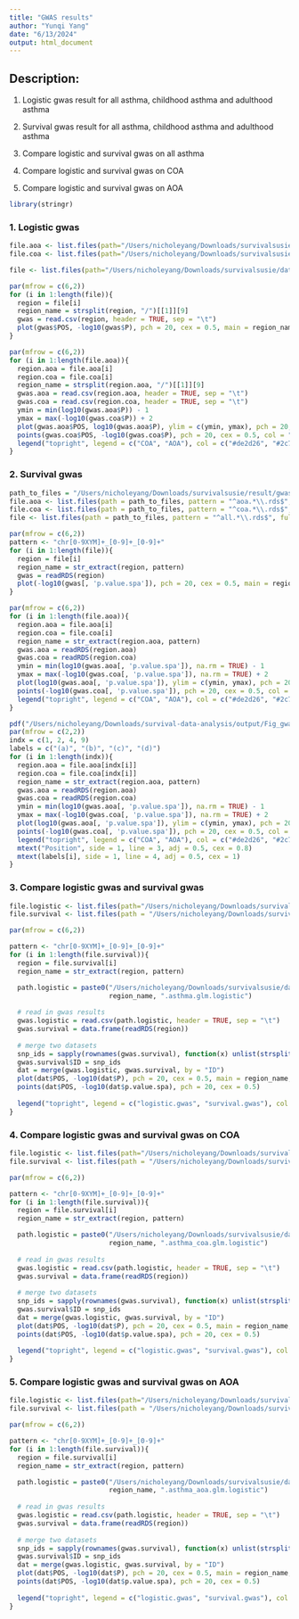 ```yaml
---
title: "GWAS results"
author: "Yunqi Yang"
date: "6/13/2024"
output: html_document
---
```


## Description:

1. Logistic gwas result for all asthma, childhood asthma and adulthood asthma

2. Survival gwas result for all asthma, childhood asthma and adulthood asthma

3. Compare logistic and survival gwas on all asthma

4. Compare logistic and survival gwas on COA

5. Compare logistic and survival gwas on AOA

```r
library(stringr)
```

### 1. Logistic gwas
```r
file.aoa <- list.files(path="/Users/nicholeyang/Downloads/survivalsusie/data/gwas_logistic_out/aoa", pattern = "\\.glm\\.logistic$", full.names = TRUE)
file.coa <- list.files(path="/Users/nicholeyang/Downloads/survivalsusie/data/gwas_logistic_out/coa", pattern = "\\.glm\\.logistic$", full.names = TRUE)

file <- list.files(path="/Users/nicholeyang/Downloads/survivalsusie/data/gwas_logistic_out/all", pattern = "\\.glm\\.logistic$", full.names = TRUE)
```

```r

par(mfrow = c(6,2))
for (i in 1:length(file)){
  region = file[i]
  region_name = strsplit(region, "/")[[1]][9]
  gwas = read.csv(region, header = TRUE, sep = "\t")
  plot(gwas$POS, -log10(gwas$P), pch = 20, cex = 0.5, main = region_name, ylab = "log10-pval", xlab = "Position")
}

```


```r

par(mfrow = c(6,2))
for (i in 1:length(file.aoa)){
  region.aoa = file.aoa[i]
  region.coa = file.coa[i]
  region_name = strsplit(region.aoa, "/")[[1]][9]
  gwas.aoa = read.csv(region.aoa, header = TRUE, sep = "\t")
  gwas.coa = read.csv(region.coa, header = TRUE, sep = "\t")
  ymin = min(log10(gwas.aoa$P)) - 1
  ymax = max(-log10(gwas.coa$P)) + 2
  plot(gwas.aoa$POS, log10(gwas.aoa$P), ylim = c(ymin, ymax), pch = 20, cex = 0.5, col = "#2c7fb8", main = region_name, ylab = "log10-pval", xlab = "Position")
  points(gwas.coa$POS, -log10(gwas.coa$P), pch = 20, cex = 0.5, col = "#de2d26")
  legend("topright", legend = c("COA", "AOA"), col = c("#de2d26", "#2c7fb8"), pch = 20)
}

```








### 2. Survival gwas

```r
path_to_files = "/Users/nicholeyang/Downloads/survivalsusie/result/gwas_surv"
file.aoa <- list.files(path = path_to_files, pattern = "^aoa.*\\.rds$", full.names = TRUE)
file.coa <- list.files(path = path_to_files, pattern = "^coa.*\\.rds$", full.names = TRUE)
file <- list.files(path = path_to_files, pattern = "^all.*\\.rds$", full.names = TRUE)

```

```r

par(mfrow = c(6,2))
pattern <- "chr[0-9XYM]+_[0-9]+_[0-9]+"
for (i in 1:length(file)){
  region = file[i]
  region_name = str_extract(region, pattern)
  gwas = readRDS(region)
  plot(-log10(gwas[, 'p.value.spa']), pch = 20, cex = 0.5, main = region_name, ylab = "log10-pval", xlab = "Position")
}

```


```r

par(mfrow = c(6,2))
for (i in 1:length(file.aoa)){
  region.aoa = file.aoa[i]
  region.coa = file.coa[i]
  region_name = str_extract(region.aoa, pattern)
  gwas.aoa = readRDS(region.aoa)
  gwas.coa = readRDS(region.coa)
  ymin = min(log10(gwas.aoa[, 'p.value.spa']), na.rm = TRUE) - 1
  ymax = max(-log10(gwas.coa[, 'p.value.spa']), na.rm = TRUE) + 2
  plot(log10(gwas.aoa[, 'p.value.spa']), ylim = c(ymin, ymax), pch = 20, cex = 0.5, col = "#2c7fb8", main = region_name, ylab = "log10-pval", xlab = "Position")
  points(-log10(gwas.coa[, 'p.value.spa']), pch = 20, cex = 0.5, col = "#de2d26")
  legend("topright", legend = c("COA", "AOA"), col = c("#de2d26", "#2c7fb8"), pch = 20)
}

```

```r
pdf("/Users/nicholeyang/Downloads/survival-data-analysis/output/Fig_gwas_coa_aoa.pdf", width = 10, height = 8)
par(mfrow = c(2,2))
indx = c(1, 2, 4, 9)
labels = c("(a)", "(b)", "(c)", "(d)") 
for (i in 1:length(indx)){
  region.aoa = file.aoa[indx[i]]
  region.coa = file.coa[indx[i]]
  region_name = str_extract(region.aoa, pattern)
  gwas.aoa = readRDS(region.aoa)
  gwas.coa = readRDS(region.coa)
  ymin = min(log10(gwas.aoa[, 'p.value.spa']), na.rm = TRUE) - 1
  ymax = max(-log10(gwas.coa[, 'p.value.spa']), na.rm = TRUE) + 2
  plot(log10(gwas.aoa[, 'p.value.spa']), ylim = c(ymin, ymax), pch = 20, cex = 0.5, col = "#2c7fb8", main = region_name, ylab = "log10-pval", xlab = "")
  points(-log10(gwas.coa[, 'p.value.spa']), pch = 20, cex = 0.5, col = "#de2d26")
  legend("topright", legend = c("COA", "AOA"), col = c("#de2d26", "#2c7fb8"), pch = 20)
  mtext("Position", side = 1, line = 3, adj = 0.5, cex = 0.8)
  mtext(labels[i], side = 1, line = 4, adj = 0.5, cex = 1)
}

```





### 3. Compare logistic gwas and survival gwas 

```r
file.logistic <- list.files(path="/Users/nicholeyang/Downloads/survivalsusie/data/gwas_logistic_out/all", pattern = "\\.glm\\.logistic$", full.names = TRUE)
file.survival <- list.files(path = "/Users/nicholeyang/Downloads/survivalsusie/result/gwas_surv", pattern = "^all.*\\.rds$", full.names = TRUE)
```



```r

par(mfrow = c(6,2))

pattern <- "chr[0-9XYM]+_[0-9]+_[0-9]+"
for (i in 1:length(file.survival)){
  region = file.survival[i]
  region_name = str_extract(region, pattern)

  path.logistic = paste0("/Users/nicholeyang/Downloads/survivalsusie/data/gwas_logistic_out/all/gwas_", 
                         region_name, ".asthma.glm.logistic")
  
  # read in gwas results
  gwas.logistic = read.csv(path.logistic, header = TRUE, sep = "\t")
  gwas.survival = data.frame(readRDS(region))
  
  # merge two datasets
  snp_ids = sapply(rownames(gwas.survival), function(x) unlist(strsplit(x, "_"))[1])
  gwas.survival$ID = snp_ids
  dat = merge(gwas.logistic, gwas.survival, by = "ID")
  plot(dat$POS, -log10(dat$P), pch = 20, cex = 0.5, main = region_name, ylab = "log10-pval", xlab = "Position", ylim = c(0, max(-log10(dat$P), -log10(dat$p.value.spa)) + 1), col = "#de2d26")
  points(dat$POS, -log10(dat$p.value.spa), pch = 20, cex = 0.5)
  
  legend("topright", legend = c("logistic.gwas", "survival.gwas"), col = c("#de2d26", 1), pch = 20)
}

```










### 4. Compare logistic gwas and survival gwas on COA

```r
file.logistic <- list.files(path="/Users/nicholeyang/Downloads/survivalsusie/data/gwas_logistic_out/coa", pattern = "\\.glm\\.logistic$", full.names = TRUE)
file.survival <- list.files(path = "/Users/nicholeyang/Downloads/survivalsusie/result/gwas_surv", pattern = "^coa.*\\.rds$", full.names = TRUE)
```



```r

par(mfrow = c(6,2))

pattern <- "chr[0-9XYM]+_[0-9]+_[0-9]+"
for (i in 1:length(file.survival)){
  region = file.survival[i]
  region_name = str_extract(region, pattern)

  path.logistic = paste0("/Users/nicholeyang/Downloads/survivalsusie/data/gwas_logistic_out/coa/gwas_", 
                         region_name, ".asthma_coa.glm.logistic")
  
  # read in gwas results
  gwas.logistic = read.csv(path.logistic, header = TRUE, sep = "\t")
  gwas.survival = data.frame(readRDS(region))
  
  # merge two datasets
  snp_ids = sapply(rownames(gwas.survival), function(x) unlist(strsplit(x, "_"))[1])
  gwas.survival$ID = snp_ids
  dat = merge(gwas.logistic, gwas.survival, by = "ID")
  plot(dat$POS, -log10(dat$P), pch = 20, cex = 0.5, main = region_name, ylab = "log10-pval", xlab = "Position", ylim = c(0, max(-log10(dat$P), -log10(dat$p.value.spa), na.rm = TRUE) + 1), col = "#de2d26")
  points(dat$POS, -log10(dat$p.value.spa), pch = 20, cex = 0.5)
  
  legend("topright", legend = c("logistic.gwas", "survival.gwas"), col = c("#de2d26", 1), pch = 20)
}

```

### 5. Compare logistic gwas and survival gwas on AOA

```r
file.logistic <- list.files(path="/Users/nicholeyang/Downloads/survivalsusie/data/gwas_logistic_out/aoa", pattern = "\\.glm\\.logistic$", full.names = TRUE)
file.survival <- list.files(path = "/Users/nicholeyang/Downloads/survivalsusie/result/gwas_surv", pattern = "^aoa.*\\.rds$", full.names = TRUE)
```



```r

par(mfrow = c(6,2))

pattern <- "chr[0-9XYM]+_[0-9]+_[0-9]+"
for (i in 1:length(file.survival)){
  region = file.survival[i]
  region_name = str_extract(region, pattern)

  path.logistic = paste0("/Users/nicholeyang/Downloads/survivalsusie/data/gwas_logistic_out/aoa/gwas_", 
                         region_name, ".asthma_aoa.glm.logistic")
  
  # read in gwas results
  gwas.logistic = read.csv(path.logistic, header = TRUE, sep = "\t")
  gwas.survival = data.frame(readRDS(region))
  
  # merge two datasets
  snp_ids = sapply(rownames(gwas.survival), function(x) unlist(strsplit(x, "_"))[1])
  gwas.survival$ID = snp_ids
  dat = merge(gwas.logistic, gwas.survival, by = "ID")
  plot(dat$POS, -log10(dat$P), pch = 20, cex = 0.5, main = region_name, ylab = "log10-pval", xlab = "Position", ylim = c(0, max(-log10(dat$P), -log10(dat$p.value.spa), na.rm = TRUE) + 1), col = "#de2d26")
  points(dat$POS, -log10(dat$p.value.spa), pch = 20, cex = 0.5)
  
  legend("topright", legend = c("logistic.gwas", "survival.gwas"), col = c("#de2d26", 1), pch = 20)
}

```

















